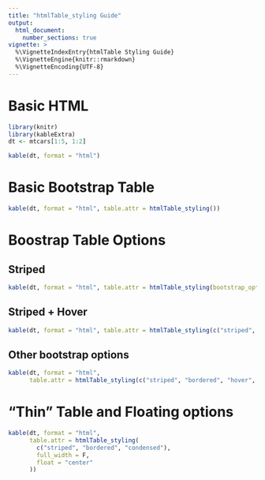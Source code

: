 ```yaml
---
title: "htmlTable_styling Guide"
output: 
  html_document:
    number_sections: true
vignette: >
  %\VignetteIndexEntry{htmlTable Styling Guide}
  %\VignetteEngine{knitr::rmarkdown} 
  %\VignetteEncoding{UTF-8}
---
```


# Basic HTML 
```r
library(knitr)
library(kableExtra)
dt <- mtcars[1:5, 1:2]

kable(dt, format = "html")
```

# Basic Bootstrap Table
```r
kable(dt, format = "html", table.attr = htmlTable_styling())
```

# Boostrap Table Options
## Striped
```r
kable(dt, format = "html", table.attr = htmlTable_styling(bootstrap_options = "striped"))
```

## Striped + Hover
```r
kable(dt, format = "html", table.attr = htmlTable_styling(c("striped", "hover")))
```

## Other bootstrap options
```r
kable(dt, format = "html", 
      table.attr = htmlTable_styling(c("striped", "bordered", "hover", "condensed", "responsive")))
```

# "Thin" Table and Floating options
```r
kable(dt, format = "html", 
      table.attr = htmlTable_styling(
        c("striped", "bordered", "condensed"), 
        full_width = F, 
        float = "center"
      ))
```



